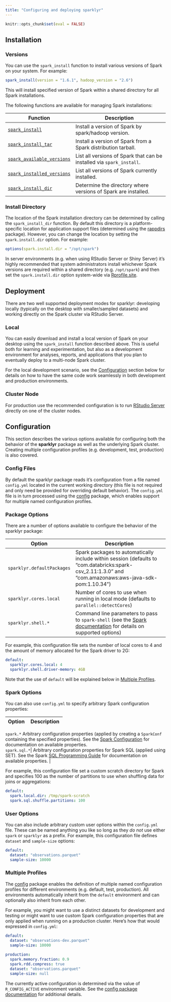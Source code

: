 ```yaml
---
title: "Configuring and deploying sparklyr"
---
```


```r
knitr::opts_chunk$set(eval = FALSE)
```

## Installation

### Versions

You can use the `spark_install` function to install various versions of Spark on your system. For example:

```r
spark_install(version = "1.6.1", hadoop_version = "2.6")
```

This will install specified version of Spark within a shared directory for all Spark installations.

The following functions are available for managing Spark installations:

| Function | Description  |
|----------------------------|---------------------------------------------|
| [`spark_install`](reference/sparklyr/latest/spark_install.html) | Install a version of Spark by spark/hadoop version.|
| [`spark_install_tar`](reference/sparklyr/latest/spark_install.html) | Install a version of Spark from a Spark distribution tarball. |
| [`spark_available_versions`](reference/sparklyr/latest/spark_install.html) | List all versions of Spark that can be installed via `spark_install`. |
| [`spark_installed_versions`](reference/sparklyr/latest/spark_install.html) | List all versions of Spark currently installed. |
| [`spark_install_dir`](reference/sparklyr/latest/spark_install.html) | Determine the directory where versions of Spark are installed. |


### Install Directory

The location of the Spark installation directory can be determined by calling the `spark_install_dir` function. By default this directory is a platform-specific location for application support files (determined using the [rappdirs](https://github.com/hadley/rappdirs) package). However, you can change the location by setting the `spark.install.dir` option. For example:

```r
options(spark.install.dir = "/opt/spark")
```

In server environments (e.g. when using RStudio Server or Shiny Server) it's highly recommended that system administrators install whichever Spark versions are required within a shared directory (e.g. `/opt/spark`) and then set the `spark.install.dir` option system-wide via [Rprofile.site](https://stat.ethz.ch/R-manual/R-devel/library/base/html/Startup.html).


## Deployment

There are two well supported deployment modes for sparklyr: developing locally (typically on the desktop with smaller/sampled datasets) and working directly on the Spark cluster via RStudio Server.

### Local

You can easily download and install a local version of Spark on your desktop using the `spark_install` function described above. This is useful both for learning and experimentation, but also as a development environment for analyses, reports, and applications that you plan to eventually deploy to a multi-node Spark cluster.

For the local development scenario, see the [Configuration] section below for details on how to have the same code work seamlessly in both development and production environments.

### Cluster Node

For production use the recommended configuration is to run [RStudio Server](https://www.rstudio.com/products/rstudio/) directly on one of the cluster nodes. 

## Configuration 

This section describes the various options available for configuring both the behavior of the **sparklyr** package as well as the underlying Spark cluster. Creating multiple configuration profiles (e.g. development, test, production) is also covered.

### Config Files

By default the sparklyr package reads it's configuration from a file named `config.yml` located in the current working directory (this file is not required and only need be provided for overriding default behavior). The `config.yml` file is in turn processed using the [config](https://github.com/rstudio/config) package, which enables support for multiple named configuration profiles.

### Package Options

There are a number of options available to configure the behavior of the sparklyr package:

| Option | Description  |
|----------------------------|---------------------------------------------|
| `sparklyr.defaultPackages`| Spark packages to automatically include within session (defaults to "com.databricks:spark-csv_2.11:1.3.0" and "com.amazonaws:aws-java-sdk-pom:1.10.34") |
| `sparklyr.cores.local` | Number of cores to use when running in local mode (defaults to `parallel::detectCores`) |
| `sparklyr.shell.*` | Command line parameters to pass to `spark-shell` (see the [Spark documentation](https://spark.apache.org/docs/latest/submitting-applications.html) for details on supported options) |

For example, this configuration file sets the number of local cores to 4 and the amount of memory allocated for the Spark driver to 2G:

```yaml
default:
  sparklyr.cores.local: 4
  sparklyr.shell.driver-memory: 4GB
```

Note that the use of `default` will be explained below in [Multiple Profiles].

### Spark Options

You can also use `config.yml` to specify arbitrary Spark configuration properties:

| Option | Description  |
|----------------------------|---------------------------------------------|

| `spark.*` Arbitrary configuration properties (applied by creating a `SparkConf` containing the specified properties). See the [Spark Configuration](http://spark.apache.org/docs/latest/configuration.html) for documentation on available properties.
| `spark.sql.*`| Arbitrary configuration properties for Spark SQL (applied using SET). See the Spark [SQL Programming Guide](http://spark.apache.org/docs/latest/sql-programming-guide.html) for documentation on available properties. |

For example, this configuration file set a custom scratch directory for Spark and specifies 100 as the number of partitions to use when shuffling data for joins or aggregations:

```yaml
default:
  spark.local.dir: /tmp/spark-scratch
  spark.sql.shuffle.partitions: 100
```

### User Options

You can also include arbitrary custom user options within the `config.yml` file. These can be named anything you like so long as they *do not* use either `spark` or `sparklyr` as a prefix. For example, this configuration file defines `dataset` and `sample-size` options:

```yaml
default:
  dataset: "observations.parquet"
  sample-size: 10000
```

### Multiple Profiles

The [config](https://github.com/rstudio/config) package enables the definition of multiple named configuration profiles for different environments (e.g. default, test, production). All environments automatically inherit from the `default` environment and can optionally also inherit from each other.

For example, you might want to use a distinct datasets for development and testing or might want to use custom Spark configuration properties that are only applied when running on a production cluster. Here's how that would expressed in `config.yml`:

```yaml
default:
  dataset: "observations-dev.parquet"
  sample-size: 10000
  
production:
  spark.memory.fraction: 0.9
  spark.rdd.compress: true
  dataset: "observations.parquet"
  sample-size: null
```

The currently active configuration is determined via the value of `R_CONFIG_ACTIVE` environment variable. See the [config package documentation](https://github.com/rstudio/config) for additional details.

